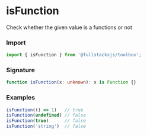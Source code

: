 # isFunction

Check whether the given value is a functions or not

### Import

```typescript copy
import { isFunction } from '@fullstacksjs/toolbox';
```

### Signature

```typescript copy
function isFunction(x: unknown): x is Function {}
```

### Examples

```typescript copy
isFunction(() => 1)   // true
isFunction(undefined) // false
isFunction(true)      // false
isFunction('string')  // false
```
